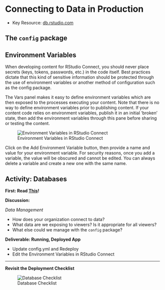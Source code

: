 # Connecting to Data in Production

- Key Resource: [db.rstudio.com](db.rstudio.com)

## The `config` package

## Environment Variables

When developing content for RStudio Connect, you should never place secrets (keys, tokens, passwords, etc.)
in the code itself. Best practices dictate that this kind of sensitive information should be protected through
the use of environment variables or another method of configuration such as the config package.

The Vars panel makes it easy to define environment variables which are then exposed to the processes
executing your content. Note that there is no way to define environment variables prior to publishing content.
If your content code relies on environment variables, publish it in an initial ‘broken’ state, then add the
environment variables through this pane before sharing or testing the content.

![Environment Variables in RStudio Connect](imgs/databases/env-vars.png)

Click on the Add Environment Variable button, then provide a name and value for your environment
variable. For security reasons, once you add a variable, the value will be obscured and cannot be edited. You
can always delete a variable and create a new one with the same name.

## Activity: Databases

**First: Read [This](https://db.rstudio.com/best-practices/portable-code/)!**

**Discussion:** 

_Data Management_

- How does your organization connect to data?
- What data are we exposing to viewers? Is it appropriate for all viewers?
- What else could we manage with the `config` package? 

**Deliverable: Running, Deployed App**

- Update config.yml and Redeploy
- Edit the Environment Variables in RStudio Connect

---

**Revisit the Deployment Checklist**

![Database Checklist](imgs/databases/database-checklist.png)

